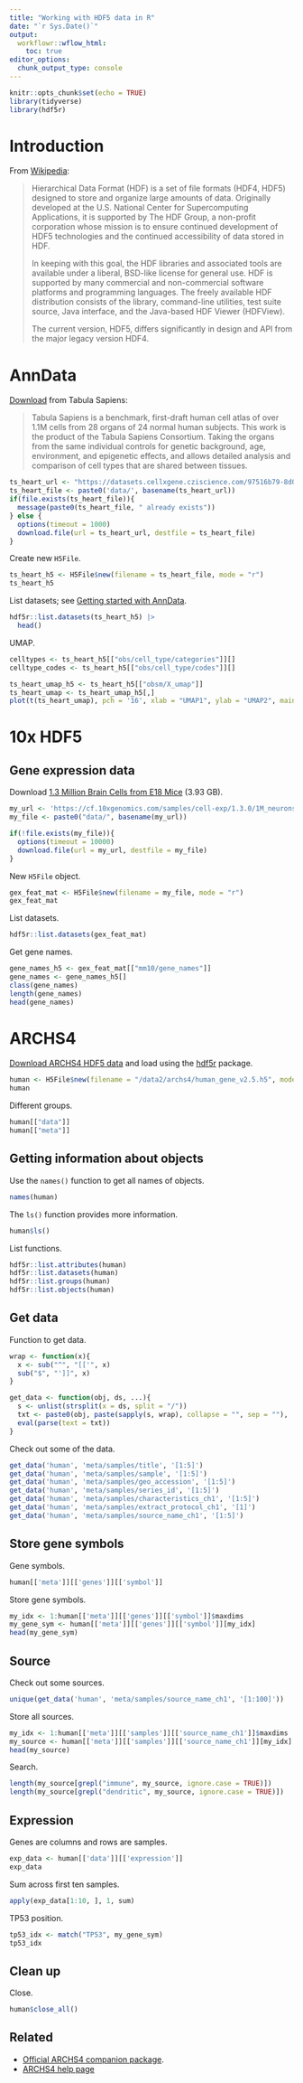 ```yaml
---
title: "Working with HDF5 data in R"
date: "`r Sys.Date()`"
output:
  workflowr::wflow_html:
    toc: true
editor_options:
  chunk_output_type: console
---
```


```r
knitr::opts_chunk$set(echo = TRUE)
library(tidyverse)
library(hdf5r)
```

# Introduction

From [Wikipedia](https://en.wikipedia.org/wiki/Hierarchical_Data_Format):

> Hierarchical Data Format (HDF) is a set of file formats (HDF4, HDF5) designed
to store and organize large amounts of data. Originally developed at the U.S.
National Center for Supercomputing Applications, it is supported by The HDF
Group, a non-profit corporation whose mission is to ensure continued development
of HDF5 technologies and the continued accessibility of data stored in HDF.
>
> In keeping with this goal, the HDF libraries and associated tools are
available under a liberal, BSD-like license for general use. HDF is supported by
many commercial and non-commercial software platforms and programming languages.
The freely available HDF distribution consists of the library, command-line
utilities, test suite source, Java interface, and the Java-based HDF Viewer
(HDFView).
>
> The current version, HDF5, differs significantly in design and API from the
major legacy version HDF4.

# AnnData

[Download](https://cellxgene.cziscience.com/collections/e5f58829-1a66-40b5-a624-9046778e74f5) from Tabula Sapiens:

> Tabula Sapiens is a benchmark, first-draft human cell atlas of over 1.1M cells from 28 organs of 24 normal human subjects. This work is the product of the Tabula Sapiens Consortium. Taking the organs from the same individual controls for genetic background, age, environment, and epigenetic effects, and allows detailed analysis and comparison of cell types that are shared between tissues.

```r
ts_heart_url <- "https://datasets.cellxgene.cziscience.com/97516b79-8d08-46a6-b329-5d0a25b0be98.h5ad"
ts_heart_file <- paste0('data/', basename(ts_heart_url))
if(file.exists(ts_heart_file)){
  message(paste0(ts_heart_file, " already exists"))
} else {
  options(timeout = 1000)
  download.file(url = ts_heart_url, destfile = ts_heart_file)
}
```

Create new `H5File`.

```r
ts_heart_h5 <- H5File$new(filename = ts_heart_file, mode = "r")
ts_heart_h5
```

List datasets; see [Getting started with AnnData](https://anndata.readthedocs.io/en/latest/tutorials/notebooks/getting-started.html).

```r
hdf5r::list.datasets(ts_heart_h5) |>
  head()
```

UMAP.

```r
celltypes <- ts_heart_h5[["obs/cell_type/categories"]][]
celltype_codes <- ts_heart_h5[["obs/cell_type/codes"]][]

ts_heart_umap_h5 <- ts_heart_h5[["obsm/X_umap"]]
ts_heart_umap <- ts_heart_umap_h5[,]
plot(t(ts_heart_umap), pch = '16', xlab = "UMAP1", ylab = "UMAP2", main = "Tabula Sapiens Heart", col = celltype_codes)
```

# 10x HDF5

## Gene expression data

Download [1.3 Million Brain Cells from E18 Mice](https://support.10xgenomics.com/single-cell-gene-expression/datasets/1.3.0/1M_neurons?) (3.93 GB).

```r
my_url <- 'https://cf.10xgenomics.com/samples/cell-exp/1.3.0/1M_neurons/1M_neurons_filtered_gene_bc_matrices_h5.h5'
my_file <- paste0("data/", basename(my_url))

if(!file.exists(my_file)){
  options(timeout = 10000)
  download.file(url = my_url, destfile = my_file)
}
```

New `H5File` object.

```r
gex_feat_mat <- H5File$new(filename = my_file, mode = "r")
gex_feat_mat
```

List datasets.

```r
hdf5r::list.datasets(gex_feat_mat)
```

Get gene names.

```r
gene_names_h5 <- gex_feat_mat[["mm10/gene_names"]]
gene_names <- gene_names_h5[]
class(gene_names)
length(gene_names)
head(gene_names)
```

# ARCHS4

[Download ARCHS4 HDF5 data](https://maayanlab.cloud/archs4/download.html) and
load using the [hdf5r](https://github.com/hhoeflin/hdf5r) package.

```r
human <- H5File$new(filename = "/data2/archs4/human_gene_v2.5.h5", mode = "r")
human
```

Different groups.

```r
human[["data"]]
human[["meta"]]
```

## Getting information about objects

Use the `names()` function to get all names of objects.

```r
names(human)
```

The `ls()` function provides more information.

```r
human$ls()
```

List functions.

```r
hdf5r::list.attributes(human)
hdf5r::list.datasets(human)
hdf5r::list.groups(human)
hdf5r::list.objects(human)
```

## Get data

Function to get data.

```r
wrap <- function(x){
  x <- sub("^", "[['", x)
  sub("$", "']]", x)
}

get_data <- function(obj, ds, ...){
  s <- unlist(strsplit(x = ds, split = "/"))
  txt <- paste0(obj, paste(sapply(s, wrap), collapse = "", sep = ""), ...)
  eval(parse(text = txt))
}
```

Check out some of the data.

```r
get_data('human', 'meta/samples/title', '[1:5]')
get_data('human', 'meta/samples/sample', '[1:5]')
get_data('human', 'meta/samples/geo_accession', '[1:5]')
get_data('human', 'meta/samples/series_id', '[1:5]')
get_data('human', 'meta/samples/characteristics_ch1', '[1:5]')
get_data('human', 'meta/samples/extract_protocol_ch1', '[1]')
get_data('human', 'meta/samples/source_name_ch1', '[1:5]')
```

## Store gene symbols

Gene symbols.

```r
human[['meta']][['genes']][['symbol']]
```

Store gene symbols.

```r
my_idx <- 1:human[['meta']][['genes']][['symbol']]$maxdims
my_gene_sym <- human[['meta']][['genes']][['symbol']][my_idx]
head(my_gene_sym)
```

## Source

Check out some sources.

```r
unique(get_data('human', 'meta/samples/source_name_ch1', '[1:100]'))
```

Store all sources.

```r
my_idx <- 1:human[['meta']][['samples']][['source_name_ch1']]$maxdims
my_source <- human[['meta']][['samples']][['source_name_ch1']][my_idx]
head(my_source)
```

Search.

```r
length(my_source[grepl("immune", my_source, ignore.case = TRUE)])
length(my_source[grepl("dendritic", my_source, ignore.case = TRUE)])
```

## Expression

Genes are columns and rows are samples.

```r
exp_data <- human[['data']][['expression']]
exp_data
```

Sum across first ten samples.

```r
apply(exp_data[1:10, ], 1, sum)
```

TP53 position.

```r
tp53_idx <- match("TP53", my_gene_sym)
tp53_idx
```

## Clean up

Close.

```r
human$close_all()
```

## Related

* [Official ARCHS4 companion package](https://github.com/MaayanLab/archs4py).
* [ARCHS4 help page](https://maayanlab.cloud/archs4/help.html)
